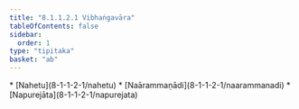 ```yaml
---
title: "8.1.1.2.1 Vibhaṅgavāra"
tableOfContents: false
sidebar:
  order: 1
type: "tipitaka"
basket: "ab"
---
```



<DynamicBreadcrumb />



<TableOfContents>
* [Nahetu](8-1-1-2-1/nahetu)
* [Naārammaṇādi](8-1-1-2-1/naarammanadi)
* [Napurejāta](8-1-1-2-1/napurejata)
</TableOfContents>